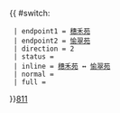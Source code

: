 {{ #switch: {{{format|}}}
  | endpoint1 = [[穗禾苑巴士總站|穗禾苑]]
  | endpoint2 = [[愉翠苑公共運輸交匯處|愉翠苑]]
  | direction = 2
  | status = 
  | inline = [[穗禾苑巴士總站|穗禾苑]] ↔ [[愉翠苑公共運輸交匯處|愉翠苑]]
  | normal =
  | full =
}}<noinclude>[[category:新界專線小巴路線模板|811]]</noinclude>